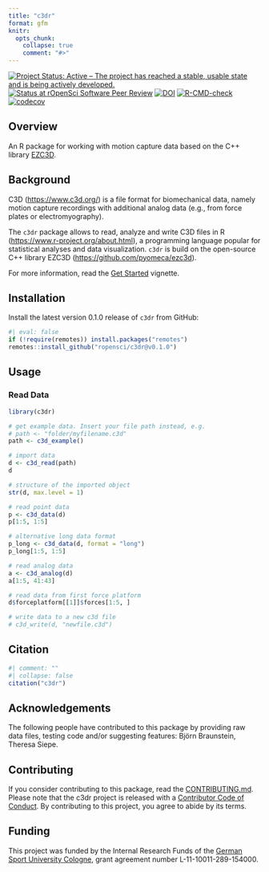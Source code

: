 ```yaml
---
title: "c3dr"
format: gfm
knitr:
  opts_chunk: 
    collapse: true
    comment: "#>" 
---
```


<!-- README.md is generated from README.qmd. Please edit that file -->

<!-- badges: start -->

[![Project Status: Active – The project has reached a stable, usable state and is being actively developed.](https://www.repostatus.org/badges/latest/active.svg)](https://www.repostatus.org/#active)
[![Status at rOpenSci Software Peer Review](https://badges.ropensci.org/686_status.svg)](https://github.com/ropensci/software-review/issues/686)
[![DOI](https://zenodo.org/badge/DOI/10.5281/zenodo.14870399.svg)](https://doi.org/10.5281/zenodo.14870399)
[![R-CMD-check](https://github.com/ropensci/c3dr/actions/workflows/R-CMD-check.yaml/badge.svg)](https://github.com/ropensci/c3dr/actions/workflows/R-CMD-check.yaml)
[![codecov](https://codecov.io/gh/smnnlt/c3dr/graph/badge.svg?token=BTRQJ0A831)](https://app.codecov.io/gh/smnnlt/c3dr)

<!-- badges: end -->

## Overview

An R package for working with motion capture data based on the C++ library [EZC3D](https://github.com/pyomeca/ezc3d).

## Background

C3D (<https://www.c3d.org/>) is a file format for biomechanical data, namely motion capture recordings with additional analog data (e.g., from force plates or electromyography).

The `c3dr` package allows to read, analyze and write C3D files in R (<https://www.r-project.org/about.html>), a programming language popular for statistical analyses and data visualization. `c3dr` is build on the open-source C++ library EZC3D (<https://github.com/pyomeca/ezc3d>).

For more information, read the [Get Started](https://docs.ropensci.org/c3dr/articles/c3dr.html) vignette.

## Installation

Install the latest version 0.1.0 release of `c3dr` from GitHub:

```r
#| eval: false
if (!require(remotes)) install.packages("remotes")
remotes::install_github("ropensci/c3dr@v0.1.0")
```

## Usage

### Read Data

```r
library(c3dr)

# get example data. Insert your file path instead, e.g.
# path <- "folder/myfilename.c3d"
path <- c3d_example()

# import data
d <- c3d_read(path)
d

# structure of the imported object
str(d, max.level = 1)

# read point data
p <- c3d_data(d)
p[1:5, 1:5]

# alternative long data format
p_long <- c3d_data(d, format = "long")
p_long[1:5, 1:5]

# read analog data
a <- c3d_analog(d)
a[1:5, 41:43]

# read data from first force platform
d$forceplatform[[1]]$forces[1:5, ]

# write data to a new c3d file
# c3d_write(d, "newfile.c3d")
```

## Citation

```r
#| comment: ""
#| collapse: false
citation("c3dr")
```

## Acknowledgements

The following people have contributed to this package by providing raw data files, testing code and/or suggesting features: Björn Braunstein, Theresa Siepe.

## Contributing

If you consider contributing to this package, read the [CONTRIBUTING.md](https://github.com/ropensci/c3dr/blob/main/.github/CONTRIBUTING.md). Please note that the c3dr project is released with a [Contributor Code of Conduct](https://github.com/ropensci/c3dr/blob/main/CODE_OF_CONDUCT.md). By contributing to this project, you agree to abide by its terms.

## Funding

This project was funded by the Internal Research Funds of the [German Sport University Cologne](https://www.dshs-koeln.de/english/), grant agreement number L-11-10011-289-154000.
